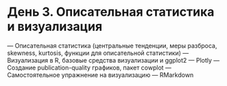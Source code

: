 # День 3. Описательная статистика и визуализация {#vis}

— Описательная статистика (центральные тенденции, меры разброса, skewness, kurtosis, функции для описательной статистики)
— Визуализация в R, базовые средства визуализации и ggplot2
— Plotly
— Создание publication-quality графиков, пакет cowplot
— Самостоятельное упражнение на визуализацию
— RMarkdown
